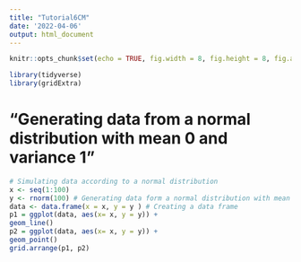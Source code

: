 ```yaml
---
title: "Tutorial6CM"
date: '2022-04-06'
output: html_document
---
```


```r
knitr::opts_chunk$set(echo = TRUE, fig.width = 8, fig.height = 8, fig.alig = "center")
```

```r
library(tidyverse)
library(gridExtra)
```

# "Generating data from a normal distribution with mean 0 and variance 1"

```r
# Simulating data according to a normal distribution
x <- seq(1:100)
y <- rnorm(100) # Generating data form a normal distribution with mean 0 and variance 1
data <- data.frame(x = x, y = y ) # Creating a data frame
p1 = ggplot(data, aes(x= x, y = y)) +
geom_line()
p2 = ggplot(data, aes(x= x, y = y)) +
geom_point()
grid.arrange(p1, p2)

```

